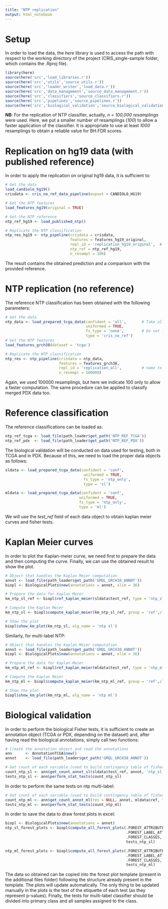 ---
title: "NTP replication"
output: html_notebook
---

# Setup

In order to load the data, the *here* library is used to access the path with respect to the working directory of the project (CRIS_single-sample folder, which contains the .Rproj file). 

```{r setup}
library(here)
source(here('src','load_libraries.r'))
source(here('src','utils','source_utils.r'))
source(here('src','loader_writer','load_data.r'))
source(here('src','data_management','source_data_management.r'))
source(here('src','classifiers','source_classifiers.r'))
source(here('src','pipelines','source_pipelines.r'))
source(here('src','biological_validation','source_biological_validation.r'))

```

**NB**: For the replication of NTP classifier, actually, *n = 100,000 resamplings* were used. Here, we put a smaller number of resamplings (*100*) to allow a faster application of the classifier. It is appropriate to use at least *1000* resamplings to obtain a reliable value for BH.FDR scores.

# Replication on hg19 data (with published reference)

In order to apply the replication on original hg19 data, it is sufficient to:

```{r hg19_replication}
# Get the data
load_candiolo_hg19()
crisdata <- cris_no_ref_data_pipeline(expset = CANDIOLO_HG19)

# Get the NTP features
load_features_hg19(original = TRUE)

# Get the NTP reference
ntp_ref_hg19 <- load_published_ntp()

# Replicate the NTP classification
ntp_res_hg19 <- ntp_pipeline(crisdata = crisdata,
                             features = features_hg19_original,
                             repl_id = 'replication_hg19_original',  # name to distinguish different replications
                             ntp_ref = ntp_ref_hg19,
                             n_resempl = 100)

```

The result contains the obtained prediction and a comparison with the provided reference. 

# NTP replication (no reference)

The reference NTP classification has been obtained with the following parameters:

```{r tcga_grch38_replication}
# Get the data
ntp_data <- load_prepared_tcga_data(confident = 'all',       # Take all the samples
                                    uniformed = TRUE,
                                    fs_type = 'none',        # Do not filter genes
                                    type = 'cris_no_ref')
# Get the NTP features
load_features_grch38(dataset = 'tcga')

# Replicate the NTP classification
ntp_res <- ntp_pipeline(crisdata = ntp_data,
                        features = features_grch38,
                        repl_id = 'replication_all',         # name to distinguish different replications
                        n_resempl = 100000)

```

Again, we used 100000 resamplings, but here we indicate 100 only to allow a faster computation. The same procedure can be applied to classify merged PDX data too.

# Reference classification

The reference classifications can be loaded as:

```{r}
ntp_ref_tcga <- load_file(path_loader$get_path('NTP_REF_TCGA'))
ntp_ref_pdx  <- load_file(path_loader$get_path('NTP_REF_PDX'))
```

The biological validation will be conducted on data used for testing, both in TCGA and in PDX. Because of this, we need to load the proper data objects as follows:

```{r data_for_ntp_bio_validation}
sldata <- load_prepared_tcga_data(confident = 'conf',
                                   uniformed = TRUE,
                                   fs_type = 'ntp_only',
                                   type = 'sl')

mldata <- load_prepared_tcga_data(confident = 'conf',
                                 uniformed = TRUE,
                                 fs_type = 'ntp_only',
                                 type = 'ml')

```

We will use the *test_ref* field of each data object to obtain kaplan meier curves and fisher tests.

# Kaplan Meier curves

In order to plot the Kaplan-meier curve, we need first to prepare the data and then computing the curve. Finally, we can use the obtained result to show the plot.

```{r kaplan_meier_ntp_sl}
# Object that handles the Kaplan Meier computation
annot <- load_file(path_loader$get_path('GMQL_GRCH38_ANNOT'))
biopl <- BiologicalPlots$new(annotations = annot, xlim = 36)

# Prepare the data for Kaplan Meier
km_ntp_sl_ref <- biopl$ref_kaplan_meier(sldata$test_ref, type = 'ntp_sl', cl = 'CRIS-B')

# Compute the Kaplan Meier
km_ntp_sl <- biopl$compute_kaplan_meier(km_ntp_sl_ref, group = 'ref',cl = 'CRIS-B')

# Show the plot
biopl$show_km_plot(km_ntp_sl, alg_name = 'ntp sl')
```

Similarly, for multi-label NTP:

```{r kaplan_meier_ntp_ml}
# Object that handles the Kaplan Meier computation
annot <- load_file(path_loader$get_path('GMQL_GRCH38_ANNOT'))
biopl <- BiologicalPlots$new(annotations = annot, xlim = 36)

# Prepare the data for Kaplan Meier
km_ntp_ml_ref <- biopl$ref_kaplan_meier(mldata$test_ref, type = 'ntp_ml', cl = 'CRIS-B')

# Compute the Kaplan Meier
km_ntp_ml <- biopl$compute_kaplan_meier(km_ntp_ml_ref, group = 'ref',cl = 'CRIS-B')

# Show the plot
biopl$show_km_plot(km_ntp_ml, alg_name = 'ntp ml')
```

# Biological validation

In order to perform the biological Fisher tests, it is sufficient to create an annotation object (TCGA or PDX, depending on the dataset) and, after having read the biological annotations, simply call two functions:

```{r tcga_bio_validation_ntp_sl}
# Create the annotation object and read the annotations
ann      <- AnnotationTCGA$new()
annot    <- load_file(path_loader$get_path('GMQL_GRCH38_ANNOT'))

# Get count of each variable (used to build contingency table of fisher tests) and perform fisher tests
count_ntp_sl <- ann$get_count_annot_sl(sldata$test_ref, annot, 'ntp_sl')
tests_ntp_sl <- ann$perform_stat_tests(count_ntp_sl)
```

In order to perform the same tests on ntp multi-label:

```{r tcga_bio_validation_ntp_ml}
# Get count of each variable (used to build contingency table of fisher tests) and perform fisher tests
count_ntp_ml <- ann$get_count_annot_ml(res = NULL, annot, mldata$ref, type = 'ntp_ml')
tests_ntp_ml <- ann$perform_stat_tests(count_ntp_ml) 
```

In order to save the data to draw forest plots in excel:

```{r forest_plots}
biopl <- BiologicalPlots$new(annotations = annot)
ntp_sl_forest_plots <- biopl$compute_all_forest_plots(.FOREST_ATTRIBUTES$tcga, 
                                                      .FOREST_LABEL_ATTRIBUTES$tcga, 
                                                      .FOREST_CLASSES, 
                                                      tests_ntp_sl)

ntp_ml_forest_plots <- biopl$compute_all_forest_plots(.FOREST_ATTRIBUTES$tcga, 
                                                      .FOREST_LABEL_ATTRIBUTES$tcga, 
                                                      .FOREST_CLASSES, 
                                                      tests_ntp_ml)
```

The data so obtained can be copied into the forest plot template (present in the additional files folder) following the structure already present in the template. The plots will update automatically. The only thing to be updated manually in the plots is the text of the etiquette of each test (as they represent p-values). Finally, the tests for multi-label classifier should be divided into primary class and all samples assigned to the class.
